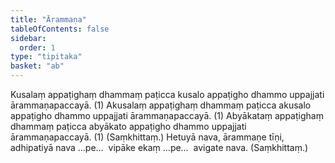 ```yaml
---
title: "Ārammaṇa"
tableOfContents: false
sidebar:
  order: 1
type: "tipitaka"
basket: "ab"
---
```



<DynamicBreadcrumb />

<Division number="19">

<Paragraph number="1146">
Kusalaṃ appaṭighaṃ dhammaṃ paṭicca kusalo appaṭigho dhammo uppajjati ārammaṇapaccayā. (1)
</Paragraph>

<Paragraph number="1147">
Akusalaṃ appaṭighaṃ dhammaṃ paṭicca akusalo appaṭigho dhammo uppajjati ārammaṇapaccayā. (1)
</Paragraph>

<Paragraph number="1148">
Abyākataṃ appaṭighaṃ dhammaṃ paṭicca abyākato appaṭigho dhammo uppajjati ārammaṇapaccayā. (1) (Saṃkhittaṃ.)
</Paragraph>

</Division>
<Division number="20">

<Paragraph number="1149">
Hetuyā nava, ārammaṇe tīṇi, adhipatiyā nava …pe…  vipāke ekaṃ …pe…  avigate nava. (Saṃkhittaṃ.)
</Paragraph>
</Division>